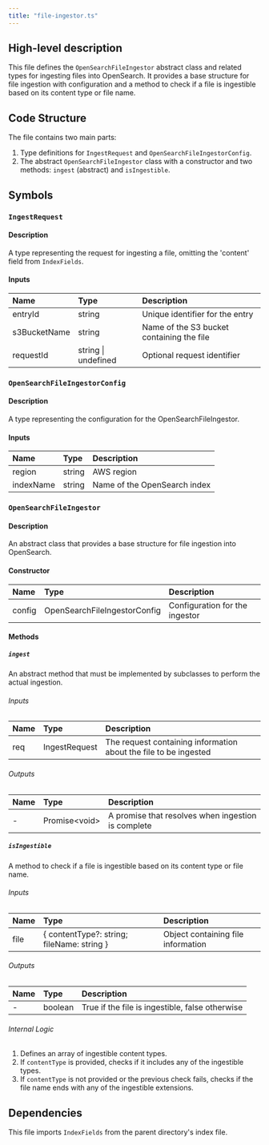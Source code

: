 ```yaml
---
title: "file-ingestor.ts"
---
```


## High-level description
This file defines the `OpenSearchFileIngestor` abstract class and related types for ingesting files into OpenSearch. It provides a base structure for file ingestion with configuration and a method to check if a file is ingestible based on its content type or file name.

## Code Structure
The file contains two main parts:
1. Type definitions for `IngestRequest` and `OpenSearchFileIngestorConfig`.
2. The abstract `OpenSearchFileIngestor` class with a constructor and two methods: `ingest` (abstract) and `isIngestible`.

## Symbols

### `IngestRequest`
#### Description
A type representing the request for ingesting a file, omitting the 'content' field from `IndexFields`.

#### Inputs
| Name | Type | Description |
|:-----|:-----|:------------|
| entryId | string | Unique identifier for the entry |
| s3BucketName | string | Name of the S3 bucket containing the file |
| requestId | string \| undefined | Optional request identifier |

### `OpenSearchFileIngestorConfig`
#### Description
A type representing the configuration for the OpenSearchFileIngestor.

#### Inputs
| Name | Type | Description |
|:-----|:-----|:------------|
| region | string | AWS region |
| indexName | string | Name of the OpenSearch index |

### `OpenSearchFileIngestor`
#### Description
An abstract class that provides a base structure for file ingestion into OpenSearch.

#### Constructor
| Name | Type | Description |
|:-----|:-----|:------------|
| config | OpenSearchFileIngestorConfig | Configuration for the ingestor |

#### Methods

##### `ingest`
An abstract method that must be implemented by subclasses to perform the actual ingestion.

###### Inputs
| Name | Type | Description |
|:-----|:-----|:------------|
| req | IngestRequest | The request containing information about the file to be ingested |

###### Outputs
| Name | Type | Description |
|:-----|:-----|:------------|
| - | Promise&lt;void&gt; | A promise that resolves when ingestion is complete |

##### `isIngestible`
A method to check if a file is ingestible based on its content type or file name.

###### Inputs
| Name | Type | Description |
|:-----|:-----|:------------|
| file | { contentType?: string; fileName: string } | Object containing file information |

###### Outputs
| Name | Type | Description |
|:-----|:-----|:------------|
| - | boolean | True if the file is ingestible, false otherwise |

###### Internal Logic
1. Defines an array of ingestible content types.
2. If `contentType` is provided, checks if it includes any of the ingestible types.
3. If `contentType` is not provided or the previous check fails, checks if the file name ends with any of the ingestible extensions.

## Dependencies
This file imports `IndexFields` from the parent directory's index file.
